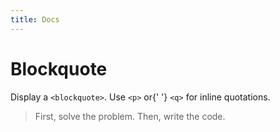 ---
title: Docs
---


<div className='story-wrapper wrap'>
  <h1>Blockquote</h1>
  <p>
    Display a <code>&lt;blockquote&gt;</code>. Use <code>&lt;p&gt;</code> or{' '}
    <code>&lt;q&gt;</code> for inline quotations.
  </p>
  <div className='example-wrapper column'>
    <Blockquote cite='— John Johnson'>
      First, solve the problem. Then, write the code.
    </Blockquote>
  </div>
</div>
